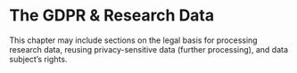 # The GDPR & Research Data {-}

This chapter may include sections on the legal basis for processing research data, reusing privacy-sensitive data (further processing), and data subject's rights.

